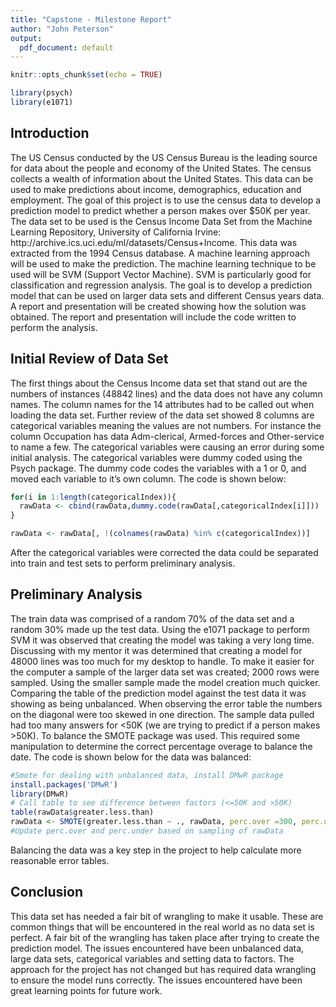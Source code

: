 ```yaml
---
title: "Capstone - Milestone Report"
author: "John Peterson"
output:
  pdf_document: default
---
```


```r
knitr::opts_chunk$set(echo = TRUE)
```

```r
library(psych)
library(e1071)
```


## Introduction

The US Census conducted by the US Census Bureau is the leading source for data about the people and economy of the United States. The census collects a wealth of information about the United States. This data can be used to make predictions about income, demographics, education and employment. The goal of this project is to use the census data to develop a prediction model to predict whether a person makes over $50K per year. The data set to be used is the Census Income Data Set from the Machine Learning Repository, University of California Irvine: http://archive.ics.uci.edu/ml/datasets/Census+Income. This data was extracted from the 1994 Census database. A machine learning approach will be used to make the prediction. The machine learning technique to be used will be SVM (Support Vector Machine). SVM is particularly good for classification and regression analysis. The goal is to develop a prediction model that can be used on larger data sets and different Census years data. A report and presentation will be created showing how the solution was obtained. The report and presentation will include the code written to perform the analysis. 


## Initial Review of Data Set

The first things about the Census Income data set that stand out are the numbers of instances (48842 lines) and the data does not have any column names. The column names for the 14 attributes had to be called out when loading the data set. Further review of the data set showed 8 columns are categorical variables meaning the values are not numbers. For instance the column Occupation has data Adm-clerical, Armed-forces and Other-service to name a few. The categorical variables were causing an error during some initial analysis. The categorical variables were dummy coded using the Psych package. The dummy code codes the variables with a 1 or 0, and moved each variable to it's own column. The code is shown below:


```r
for(i in 1:length(categoricalIndex)){
  rawData <- cbind(rawData,dummy.code(rawData[,categoricalIndex[i]]))
}

rawData <- rawData[, !(colnames(rawData) %in% c(categoricalIndex))]
```

After the categorical variables were corrected the data could be separated into train and test sets to perform preliminary analysis.

## Preliminary Analysis

The train data was comprised of a random 70% of the data set and a random 30% made up the test data. Using the e1071 package to perform SVM it was observed that creating the model was taking a very long time. Discussing with my mentor it was determined that creating a model for 48000 lines was too much for my desktop to handle. To make it easier for the computer a sample of the larger data set was created; 2000 rows were sampled. Using the smaller sample made the model creation much quicker. Comparing the table of the prediction model against the test data it was showing as being unbalanced. When observing the error table the numbers on the diagonal were too skewed in one direction. The sample data pulled had too many answers for <50K (we are trying to predict if a person makes >50K). To balance the SMOTE package was used. This required some manipulation to determine the correct percentage overage to balance the date. The code is shown below for the data was balanced: 

```r
#Smote for dealing with unbalanced data, install DMwR package
install.packages('DMwR')
library(DMwR)
# Call table to see difference between factors (<=50K and >50K)
table(rawData$greater.less.than)
rawData <- SMOTE(greater.less.than ~ ., rawData, perc.over =300, perc.under = 135) 
#Update perc.over and perc.under based on sampling of rawData
```

Balancing the data was a key step in the project to help calculate more reasonable error tables. 

## Conclusion

This data set has needed a fair bit of wrangling to make it usable. These are common things that will be encountered in the real world as no data set is perfect. A fair bit of the wrangling has taken place after trying to create the prediction model. The issues encountered have been unbalanced data, large data sets, categorical variables and setting data to factors. The approach for the project has not changed but has required data wrangling to ensure the model runs correctly. The issues encountered have been great learning points for future work.

